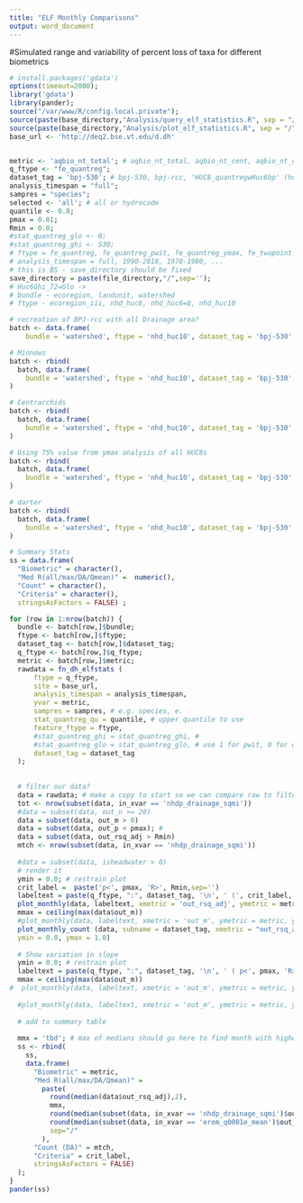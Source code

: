 ```yaml
---
title: "ELF Monthly Comparisons"
output: word_document
---
```

#Simulated range and variability of percent loss of taxa for different biometrics


```r
# install.packages('gdata')
options(timeout=2000);
library('gdata')
library(pander);
source("/var/www/R/config.local.private");
source(paste(base_directory,"Analysis/query_elf_statistics.R", sep = "/")); 
source(paste(base_directory,"Analysis/plot_elf_statistics.R", sep = "/")); 
base_url <- 'http://deq2.bse.vt.edu/d.dh'


metric <- 'aqbio_nt_total'; # aqbio_nt_total, aqbio_nt_cent, aqbio_nt_darter, aqbio_nt_benins
q_ftype <- "fe_quantreg";
dataset_tag = 'bpj-530'; # bpj-530, bpj-rcc, 'HUC8_quantregwHuc6bp' (huc 6)
analysis_timespan = "full";
sampres = "species";
selected <- 'all'; # all or hydrocode
quantile <- 0.8;
pmax = 0.01;
Rmin = 0.0;
#stat_quantreg_glo <- 0; 
#stat_quantreg_ghi <- 530; 
# ftype = fe_quantreg, fe_quantreg_pwit, fe_quantreg_ymax, fe_twopoint
# analysis_timespan = full, 1990-2010, 1970-1980, ...
# this is BS - save_directory should be fixed
save_directory = paste(file_directory,"/",sep='');
# Huc6Ghi_72=Glo ->
# bundle - ecoregion, landunit, watershed
# ftype - ecoregion_iii, nhd_huc6, nhd_huc6=8, nhd_huc10

# recreation of BPJ-rcc with all Drainage area?
batch <- data.frame(
    bundle = 'watershed', ftype = 'nhd_huc10', dataset_tag = 'bpj-530', q_ftype = 'fe_quantreg', metric = 'aqbio_nt_total')

# Minnows
batch <- rbind(
  batch, data.frame(
    bundle = 'watershed', ftype = 'nhd_huc10', dataset_tag = 'bpj-530', q_ftype = 'fe_elf', metric = 'aqbio_nt_minnow')
)

# Centrarchids
batch <- rbind(
  batch, data.frame(
    bundle = 'watershed', ftype = 'nhd_huc10', dataset_tag = 'bpj-530', q_ftype = 'fe_quantreg', metric = 'aqbio_nt_cent')
)

# Using 75% value from ymax analysis of all HUC8s
batch <- rbind(
  batch, data.frame(
    bundle = 'watershed', ftype = 'nhd_huc10', dataset_tag = 'bpj-530', q_ftype = 'fe_quantreg', metric = 'aqbio_nt_benins')
)

# darter
batch <- rbind(
  batch, data.frame(
    bundle = 'watershed', ftype = 'nhd_huc10', dataset_tag = 'bpj-530', q_ftype = 'fe_quantreg', metric = 'aqbio_nt_darter')
)

# Summary Stats
ss = data.frame(
  "Biometric" = character(), 
  "Med R(all/max/DA/Qmean)" =  numeric(), 
  "Count" = character(), 
  "Criteria" = character(), 
  stringsAsFactors = FALSE) ;

for (row in 1:nrow(batch)) {
  bundle <- batch[row,]$bundle;
  ftype <- batch[row,]$ftype;
  dataset_tag <- batch[row,]$dataset_tag;
  q_ftype <- batch[row,]$q_ftype;
  metric <- batch[row,]$metric;
  rawdata = fn_dh_elfstats (
      ftype = q_ftype,
      site = base_url,
      analysis_timespan = analysis_timespan,
      yvar = metric,
      sampres = sampres, # e.g. species, e.
      stat_quantreg_qu = quantile, # upper quantile to use
      feature_ftype = ftype,
      #stat_quantreg_ghi = stat_quantreg_ghi, #
      #stat_quantreg_glo = stat_quantreg_glo, # use 1 for pwit, 0 for quantreg
      dataset_tag = dataset_tag
  );
  
  
  # filter our data?
  data = rawdata; # make a copy to start so we can compare raw to filtered if desired
  tot <- nrow(subset(data, in_xvar == 'nhdp_drainage_sqmi'))
  #data = subset(data, out_n >= 20)
  data = subset(data, out_m > 0)
  data = subset(data, out_p < pmax); # 
  data = subset(data, out_rsq_adj > Rmin)
  mtch <- nrow(subset(data, in_xvar == 'nhdp_drainage_sqmi'))
  
  #data = subset(data, isheadwater > 0)
  # render it
  ymin = 0.0; # restrain plot
  crit_label =  paste('p<', pmax, 'R>', Rmin,sep='')
  labeltext = paste(q_ftype, ":", dataset_tag, '\n', ' (', crit_label, mtch, ' of ', tot,' )',sep='')
  plot_monthly(data, labeltext, xmetric = 'out_rsq_adj', ymetric = metric, ymin=ymin);
  mmax = ceiling(max(data$out_m))
  #plot_monthly(data, labeltext, xmetric = 'out_m', ymetric = metric, ymin=0, ymax=mmax);
  plot_monthly_count (data, subname = dataset_tag, xmetric = "out_rsq_adj", 
  ymin = 0.0, ymax = 1.0)
  
  # Show variation in slope
  ymin = 0.0; # restrain plot
  labeltext = paste(q_ftype, ":", dataset_tag, '\n', ' ( p<', pmax, 'R>', Rmin, ' ', mtch, ' of ', tot,' )',sep='')
  mmax = ceiling(max(data$out_m))
#  plot_monthly(data, labeltext, xmetric = 'out_m', ymetric = metric, ymin=ymin, ymax=mmax);
  
  #plot_monthly(data, labeltext, xmetric = 'out_m', ymetric = metric, ymin=0, ymax=mmax);
  
  # add to summary table
  
  mmx = 'tbd'; # max of medians should go here to find month with highest median
  ss <- rbind(
    ss, 
    data.frame(
      "Biometric" = metric, 
      "Med R(all/max/DA/Qmean)" = 
        paste(
          round(median(data$out_rsq_adj),2),  
          mmx, 
          round(median(subset(data, in_xvar == 'nhdp_drainage_sqmi')$out_rsq_adj),2),
          round(median(subset(data, in_xvar == 'erom_q0001e_mean')$out_rsq_adj),2),
          sep="/"
        ),
      "Count (DA)" = mtch, 
      "Criteria" = crit_label, 
      stringsAsFactors = FALSE)
  );
}
pander(ss)
```
